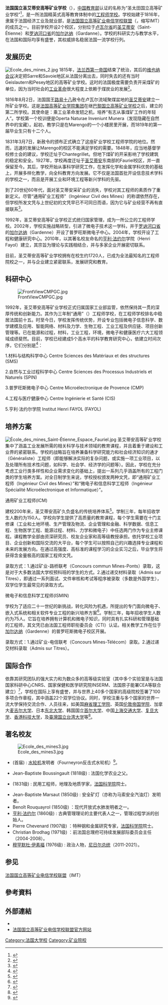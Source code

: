 {{noteTA
|1=zh:聖艾蒂安; zh-tw:聖德田; zh-hans:圣艾蒂安;
}}
{{Infobox university
 |name              = 国立圣艾蒂安高等矿业学校
 | native_name      = {{lang|fr| Mines Saint-Étienne}}
 |image             = [[File:_Logo_emse.png|200px]]
 |latin_name        =
 |motto             = ''Inspiring Innovation'' - Innovante par Tradition 
 |zhmotto           = 传统驱动创新
 |established       = 1816年8月2日
 |closed            =
 |type              = [[大学校_(法国)|工程师大学校]]
 |religious         =
 |endowment         =
 |rector            =
 |chancellor        = Yvon Raak
 |chairman          =
 |president         = Pascal Ray
 |vice-president    =
 |provost           =
 |principal         =
 |vice_chancellor   =
 |dean              =
 |director          =
 |faculty           = 
 |staff             =
 |students          = 1720人<ref>{{cite web|language=fr|url=http://www.mines-stetienne.fr/lecole/lecole-des-mines-de-saint-etienne/chiffres-cles/|title=Chiffres Cles de EMSE|accessdate=2016-04-18|archive-date=2016-10-11|archive-url=https://web.archive.org/web/20161011142821/http://www.mines-stetienne.fr/lecole/lecole-des-mines-de-saint-etienne/chiffres-cles/|dead-url=no}}</ref> 
 |undergrad         = 
 |postgrad          = 
 |doctoral          = 202人<ref>{{cite web|language=fr|url=http://www.letudiant.fr/palmares/palmares-des-ecoles-d-ingenieurs/ecole-des-mines-saint-etienne.html|title=ECOLE DES MINES-SAINT-ETIENNE.letudiant|accessdate=2016-04-13|archive-date=2016-04-21|archive-url=https://web.archive.org/web/20160421061036/http://www.letudiant.fr/palmares/palmares-des-ecoles-d-ingenieurs/ecole-des-mines-saint-etienne.html|dead-url=no}}</ref> 
 |profess           =
 |alumni            =
 |budget            =
 |city              =
 |state             =
 |province          =
 |country           = {{France}}
 |coor              =
 |location          =    {{flagicon|France}}[[法国|法国]][[圣艾蒂安|圣艾蒂安]] [[加尔达纳|加尔达纳]]
 |campus            = 市区及郊区
 |mascot            =
 |fightsong         =
 |affiliations      = [[法国国立高等矿业电信学校联盟|国立高等矿业电信学校联盟]], [[国立高等矿业学院集团|国立高等矿业学院集团]]
 |website           = [http://www.mines-stetienne.fr/ http://www.mines-stetienne.fr/]
|}}

'''法国国立圣艾蒂安高等矿业学校'''（{{lang-fr|École Nationale Supérieure des Mines de Saint-Étienne}}），[[中华人民共和国教育部|中国教育部]]认证的名称为“圣太田国立高等矿业学校”<ref>{{Cite web |url=http://www.jsj.edu.cn/n1/12033.shtml |title=法国.教育涉外监管信息网 |accessdate=2016-04-13 |archive-date=2016-04-09 |archive-url=https://web.archive.org/web/20160409164051/http://www.jsj.edu.cn/n1/12033.shtml |dead-url=yes }}</ref>，是一所法国精英式高等教育体制中的[[大学校_(法国)|工程师学校]]。学校始建于1816年，隶属于法国经济工业及就业部，是[[法国国立高等矿业电信学校联盟|法国国立高等矿业电信学校联盟]]（{{lang-fr|Institut Mines-Télécom}}，缩写IMT）的成员之一。目前学校开设2个校区，分别位于[[卢瓦尔省|卢瓦尔省]]的[[圣艾蒂安|圣艾蒂安]]（Saint-Étienne）和[[罗讷河口省|罗讷河口省]]的[[加尔达纳|加尔达纳]]（Gardanne）。学校的科研实力与教学水平，在法国和国际均享有盛誉，其权威排名稳居法国一流学校行列。

== 发展历史 ==

[[Image:Ecole_des_mines_2.jpg|thumb]]
1815年，[[法兰西第一帝国|法兰西第一帝国]]结束了统治，其后的[[维也纳会议|维也纳会议]]决定把Sarre和Savoie地区从法国分离出去，同时失去的还有当时Geislautern和Pesey地区的高等矿业学校。这时的法国极度需要负责开采煤矿的单位，因为当时社会的[[工业革命|工业革命]]很大程度上依赖于煤炭业的发展<ref>{{Cite web |url=http://www.univfr.com/p/school.show/zyfid-0/zyid-0/id-174/174.html |title=圣艾蒂安高等矿业学校介绍.留法公社 |accessdate=2016-04-13 |archive-date=2016-06-10 |archive-url=https://web.archive.org/web/20160610190809/http://www.univfr.com/p/school.show/zyfid-0/zyid-0/id-174/174.html |dead-url=no }}</ref>。

1816年8月2日，法国国王[[路易十八|路易十八]]赦令在卢瓦尔流域聚煤盆地的[[圣艾蒂安|圣艾蒂安]]建立一所矿业学校。这是[[国立高等矿业学院集团|法国高等矿业学院集团]]在继[[巴黎国立高等矿业学校|巴黎国立高等矿业学校]]之后，建立的第二所学校。其使命是：乘工业革命发轫之机，培养“有志从事煤矿工作的年轻人”。学校第一个校训便是Operta Naturae Inveniunt Munera（发现隐藏在自然界中的宝藏）。起初，教学只是在Marengo的一个小楼房里开展，而1819年的第一届毕业生只有十二个人。

1831年3月7日，新赦令的颁布正式确立了这座矿业学校工程师学院的地位。然而，迅速的发展让Marengo的校区不能满足学校的需要。1848年，应当地基督学校修士会的建议，学校迁址于Chantegrillet。但地下煤矿的开采影响了学校建筑的稳定和安全。1927年，学校再度迁址于[[圣艾蒂安|圣艾蒂安]]东南部的Fauriel校区，并一直保留至今。其后，学校开始从事科学研究工作，在发挥化学和金属学科优势的基础上，开展多样化教学，向全科教育方向发展。它不仅是法国首批开设信息技术学科的学校之一，而且是开展工业和环境工程等新兴学科的先驱。

到了20世纪60年代，面对圣艾蒂安采矿业的消失，学校对其工程师的素质作了重新定义。尽管“通用矿业工程师"（Ingénieur Civil des Mines）的称谓依然存在，但学校所发文凭与上世纪初的文凭早已不可同日而语，因为它与矿业经营不再有直接联系<ref>{{Cite web |url=http://edu.sina.com.cn/a/college/emse-fr.html |title=国立圣-艾蒂安纳高等矿业学院介绍.新浪教育 |accessdate=2016-04-13 |archive-date=2016-05-06 |archive-url=https://web.archive.org/web/20160506063050/http://edu.sina.com.cn/a/college/emse-fr.html |dead-url=no }}</ref>。

1992年，圣艾蒂安高等矿业学校正式统归国家管理，成为一所公立的工程师学校。2002年，学校实施战略转型，引进了微电子技术这一学科，并于[[罗讷河口省|罗讷河口省]]的[[加尔达纳|加尔达纳]]（Gardenne）开设了普罗旺斯微电子中心。2004年，学校开设了工程和健康研究中心。2010年，以其著名校友命名的[[亨利·法约尔|亨利·法约尔]]学院（Henri Fayol）建立，其宗旨为理论与实践相结合，并与多家企业开展密切联系。

目前，圣艾蒂安高等矿业学校拥有在校生约1720人，已成为全法最知名的工程师院校之一，并与企业建立紧密联系，发展研究和教育。

== 科研中心 ==

[[Image:FrontViewCMPGC.jpg|thumb]]

1992年，圣艾蒂安高等矿业学校正式归属国家工业部监管，依然保持其一贯的深厚传统和创新能力。其作为三年制“通用”（{{lang|fr|Généraliste}}）工程师学校，在工程师学校排名中稳居法国前十五。时至今日，学校发挥传统优势，开设专业包括微电子信息科学、数学建模及应用、智能网络、材料及力学、生物工程、工业工程及供应链、项目创新管理等。已在能源和过程，材料，工业工程，环境，微电子和健康医疗六大工程领域成绩斐然。目前，学校已经建成5个高水平的科学教育研究中心，依建立时间次序，它们分别是<ref>{{cite web|language=fr|url=http://www.mines-stetienne.fr/recherche/5-centres-de-formation-et-de-recherche/|title=Centres de formation et d recherche.EMSE|accessdate=2016-04-13|archive-date=2016-07-19|archive-url=https://web.archive.org/web/20160719040405/http://www.mines-stetienne.fr/recherche/5-centres-de-formation-et-de-recherche/|dead-url=no}}</ref>：

1.材料与结构科学中心 Centre Sciences des Matériaux et des structures (SMS)

2.自然与工业过程科学中心 Centre Sciences des Processus Industriels et Naturels (SPIN)

3.普罗旺斯微电子中心 Centre Microélectronique de Provence (CMP)

4.工程与医疗健康中心 Centre Ingénierie et Santé (CIS)

5.亨利·法约尔学院 Institut Henri FAYOL (FAYOL)

== 培养方案 ==
[[Image:École_des_mines_Saint-Étienne_Espace_Fauriel.jpg|thumb]]
圣艾蒂安高等矿业学校集中了涵盖工业发展所需的相关科学与技术领域的教育课程，并且着重于建设和工业界的紧密联系。学校的战略旨在培养兼备科学研究能力和社会经济知识的通才（Généraliste）工程师（即能够解决实际的复杂问题，或实施一项工业项目，以及处理所有技术性问题，如科学、社会学、经济学的问题等）。因此，学校在充分考虑工业行类多样性和企业需求变化的基础上，提出一系列几乎涵盖所有的工程门类的学生培养方案。对全日制学生来说，学校授权颁发两种文凭，即“通用矿业工程师（Ingénieur Civil des Mines）”和“微电子和信息科学工程师（Ingénieur Spécialité Microélectronique et Informatique）”。

; 通用矿业工程师(ICM)

建校200年来，圣艾蒂安高矿久负盛名的传统培养体系<ref>{{cite web|language=fr|url=http://www.mines-stetienne.fr/formation/icm/|title=ICM. EMSE|accessdate=2016-04-19|archive-date=2016-11-27|archive-url=https://web.archive.org/web/20161127180050/http://www.mines-stetienne.fr/formation/icm/|dead-url=no}}</ref>。学制三年，每年招收学生人数约为150人。学校向学生提供了高质量的教育课程，每个学生需要在十门主修课（工业和土地环境、生产管理及物流、企业管理和金融、科学数据、信息工程、生物医学工程、能源过程、材料、力学和微电子）中任选两门作为专业主修课程。课程教学全部由资深研究员、校友企业家和高等级教授承担。依托学校工业项目、企业创新和国际交流的大平台，每个学生可以按照自己的兴趣选择专业课程和未来的发展方向。在通过高强度、高标准的课程学习的企业实习之后，毕业学生将获得含金量极高的国家工程师文凭。

录取方式：1.通过矿业-路桥联考（Concours commun Mines-Ponts）录取，这是对于大多数法国大学校预科班的学生的方式。2.通过递交材料录取（Admis sur Titres），即通过一系列面试、文件审核和考试等程序被录取（多数是外国学生），双学位学生最常见的录取方式。

; 微电子和信息科学工程师(ISMIN)

学校为了适应二十一世纪的新挑战，转化风险为机遇，所提出的专门面向微电子、嵌入式系统和相关软件专业工程的新兴培养方案<ref>{{cite web|language=fr|url=http://www.mines-stetienne.fr/formation/ismin/|title=ISMIN. EMSE|accessdate=2016-04-19|archive-date=2016-07-22|archive-url=https://web.archive.org/web/20160722152303/http://www.mines-stetienne.fr/formation/ismin/|dead-url=no}}</ref>。学制三年，每年招收学生人数约为75人。它旨在培养拥有计算机和微电子知识，同时具有扎实科研和管理基础的工程师，其文凭已由法国工程师职衔委员会（CTI）认证。相关教学工作在位于[[加尔达纳|加尔达纳]]（Gardenne）的普罗旺斯微电子校区开展。

录取方式：1.通过矿业-电信联考（Concours Mines-Télécom）录取。2.通过递交材料录取（Admis sur Titres）。

== 国际合作 ==
依靠其研究团队的强大实力和为数众多的高等级实验室（其中多个实验室是与法国国家科研中心CNRS、国家保健和医学研究院INSERM、法国原子能署CEA等联合建立）<ref>{{cite web|language=fr|url=http://www.mines-stetienne.fr/lecole/international/|title=International. EMSE|accessdate=2016-04-13|archive-date=2016-09-25|archive-url=https://web.archive.org/web/20160925211708/http://www.mines-stetienne.fr/lecole/international/|dead-url=no}}</ref>，学校在国际上享有盛誉，并与世界上40多个国家的高级院校签署了100多项合作章程，其中涵盖22个双学位协议。同时，学校注重与多个国家的世界一流大学保持交流合作、人员往来，如美国[[麻省理工学院|麻省理工学院]]、英国[[伦敦帝国学院|伦敦帝国学院]]、加拿大[[麦吉尔大学|麦吉尔大学]]、日本[[东北大学|东北大学]]、韩国国立[[首尔大学|首尔大学]]、中国[[上海交通大学|上海交通大学]]、[[复旦大学|复旦大学]]、[[香港科技大学|香港科技大学]]，及[[臺灣|臺灣]][[国立台湾大学|国立台湾大学]]等<ref>{{cite web|language=fr|url=http://www.mines-stetienne.fr/wp-content/uploads/2015/12/partenariats-a-l-international-ICM.pdf|title=liste des partenariats. EMSE|access-date=2016-04-18|archive-url=https://web.archive.org/web/20170108105239/http://www.mines-stetienne.fr/wp-content/uploads/2015/12/partenariats-a-l-international-ICM.pdf|archive-date=2017-01-08|dead-url=yes}}</ref>。

== 著名校友 ==
[[Image:Ecole_des_mines3.jpg|thumb]]
* {{tsl|fr| Benoît Fourneyron|Benoît Fourneyron}} (首届) : [[水轮机|水轮机]]发明者（Fourneyron反击式水轮机）<ref>{{cite web|language=fr|url=http://www.annales.org/archives/x/fourneyron.html|title=Benoît FOURNEYRON.Annales|accessdate=2016-04-18|archive-date=2016-03-04|archive-url=https://web.archive.org/web/20160304053553/http://annales.org/archives/x/fourneyron.html|dead-url=no}}</ref>。
* Jean-Baptiste Boussingault (1818级) : 法国化学农业之父。
* {{tsl|fr| Xavier Hommaire de Hell|Xavier Hommaire de Hell}} (1831级) : 民用工程师，地理及地质学家，[[法国科学院|法国科学院]]院士。
* Jean-Baptiste Marsaut (1850级) : 安全矿灯（亦称为马索安全汽油灯）发明者。
* Benoît Rouquayrol (1850级) ：现代开放式水肺发明者之一。
* [[亨利·法约尔|亨利·法约尔]] (1860级) : 古典管理理论的主要代表人之一，管理过程学派的创始人。
* Pierre Chevenard (1907级) ：特种钢和金属研究专家，[[法国科学院|法国科学院]]院士。
* Christian Brodhag (1971级) ：前法国总理府可持续发展部际委员会主任（2004-2008）。
* [[穆罕默杜·伊素福|穆罕默杜·伊素福]] (1976级) :  政治人物，[[尼日尔总统|尼日尔总统]]（2011-2021）。

== 参见 ==
[[法国国立高等矿业电信学校联盟|法国国立高等矿业电信学校联盟]]（IMT）

== 參考資料 ==
{{reflist}}

== 外部連結 ==
* {{Official|http://www.mines-stetienne.fr/}}{{en}}{{fr}}
* [https://www.mines-telecom.fr/ 法国国立高等矿业电信学校联盟官方网站]{{Wayback|url=https://www.mines-telecom.fr/ |date=20160529080222 }}{{fr}}{{en}}{{es}}

{{IMT}}
{{法国大学校会议}}

[[Category:法国大学校|Category:法国大学校]]
[[Category:矿业院校|Category:矿业院校]]